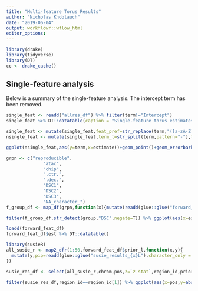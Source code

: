 ```yaml
---
title: "Multi-feature Torus Results"
author: "Nicholas Knoblauch"
date: "2019-06-04"
output: workflowr::wflow_html
editor_options:
---
```




```r
library(drake)
library(tidyverse)
library(DT)
cc <- drake_cache()
```


## Single-feature analysis

Below is a summary of the single-feature analysis.  The intercept term has been removed.


```r
single_feat <- readd("allres_df") %>% filter(term!="Intercept")
single_feat %>% DT::datatable(caption = "Single-feature torus estimates")
```


```r
single_feat <- mutate(single_feat,feat_pref=str_replace(term,"([a-zA-Z]+).+","\\1"))
nsingle_feat <- mutate(single_feat,term_t=str_split(term,pattern="-"),type=map_chr(term_t,~.x[1]),category=map_chr(term_t,~.x[3])) %>% filter(!is.na(category))

ggplot(nsingle_feat,aes(y=term,x=estimate))+geom_point()+geom_errorbarh(aes(xmin=low,xmax=high))+geom_vline(xintercept=0)+facet_grid(type~category,scales = "free_y")
```


```r
grpn <- c("reproducible",
              "atac",
              "chip",
              ".ctr.",
              ".dec.",
              "DSC1",
              "DSC2",
              "DSC3",
              "NA_character_")
f_group_df <- map_df(grpn,function(x){mutate(readd(glue::glue("forward_feat_df_{x}"),character_only = T)$res$est,group=x)})
```


```r
filter(f_group_df,str_detect(group,"DSC",negate=T)) %>% ggplot(aes(x=estimate,y=term))+geom_point()+geom_errorbarh(aes(xmin=low,xmax=high))+geom_vline(xintercept=0)+facet_wrap(~group,scales = "free_y")
```


```r
loadd(forward_feat_df)
forward_feat_df$est %>% DT::datatable()
```


```r
library(susieR)
all_susie_r <- map2_dfr(1:50,forward_feat_df$prior_l,function(x,y){
  mutate(y,pip=readd(glue::glue("susie_results_{x}L"),character_only = T)$pip)
})

susie_res_df <- select(all_susie_r,chrom,pos,z=`z-stat`,region_id,prior,pip) %>% gather(key="feature",value="value",z,prior,pip)

filter(susie_res_df,region_id==region_id[1]) %>% ggplot(aes(x=pos,y=abs(value),col=feature))+geom_point()

```


